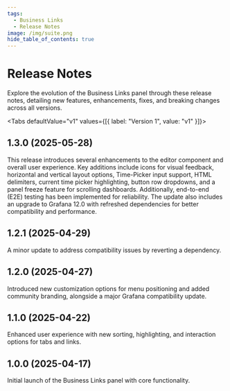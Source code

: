 ```yaml
---
tags:
  - Business Links
  - Release Notes
image: /img/suite.png
hide_table_of_contents: true
---
```



# Release Notes

Explore the evolution of the Business Links panel through these release notes, detailing new features, enhancements, fixes, and breaking changes across all versions.

<Tabs defaultValue="v1" values={[{ label: "Version 1", value: "v1" }]}>
  <TabItem value="v1">

## 1.3.0 (2025-05-28)

This release introduces several enhancements to the editor component and overall user experience. Key additions include icons for visual feedback, horizontal and vertical layout options, Time-Picker input support, HTML delimiters, current time picker highlighting, button row dropdowns, and a panel freeze feature for scrolling dashboards. Additionally, end-to-end (E2E) testing has been implemented for reliability. The update also includes an upgrade to Grafana 12.0 with refreshed dependencies for better compatibility and performance.

## 1.2.1 (2025-04-29)

A minor update to address compatibility issues by reverting a dependency.

## 1.2.0 (2025-04-27)

Introduced new customization options for menu positioning and added community branding, alongside a major Grafana compatibility update.

<BlogPost id="business-links-1.2.0" />

## 1.1.0 (2025-04-22)

Enhanced user experience with new sorting, highlighting, and interaction options for tabs and links.

## 1.0.0 (2025-04-17)

Initial launch of the Business Links panel with core functionality.

  </TabItem>
</Tabs>
